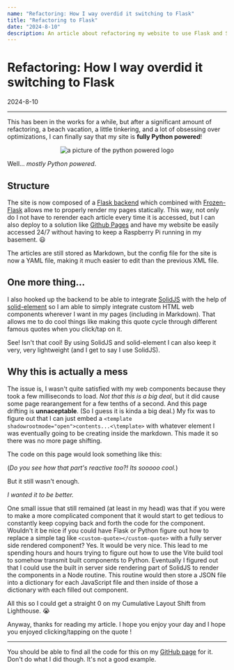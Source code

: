 ```yaml
---
name: "Refactoring: How I way overdid it switching to Flask"
title: "Refactoring to Flask"
date: "2024-8-10"
description: An article about refactoring my website to use Flask and SolidJS instead of PHP.
---
```



# Refactoring: How I way overdid it switching to Flask

2024-8-10

---

This has been in the works for a while, but after a significant amount of refactoring, a beach vacation, a little tinkering, and a lot of obsessing over optimizations, I can finally say that my site is **fully Python powered**! 

<p align="center">
  <img src="/images/python-powered.svg" width= {200} height = {80} alt="a picture of the python powered logo"/>
</p>

Well... *mostly Python powered*.

## Structure

The site is now composed of a [Flask backend](https://palletsprojects.com/p/flask/) which combined with [Frozen-Flask](https://frozen-flask.readthedocs.io/en/latest/) allows me to properly render my pages statically. This way, not only do I not have to rerender each article every time it is accessed, but I can also deploy to a solution like [Github Pages](https://pages.github.com/) and have my website be easily accessed 24/7 without having to keep a Raspberry Pi running in my basement. 😃

The articles are still stored as Markdown, but the config file for the site is now a YAML file, making it much easier to edit than the previous XML file.

## One more thing...

I also hooked up the backend to be able to integrate [SolidJS](https://docs.solidjs.com/) with the help of [solid-element](https://github.com/solidjs/solid/tree/main/packages/solid-element) so I am able to simply integrate custom HTML web components wherever I want in my pages (including in Markdown). That allows me to do cool things like making this quote cycle through different famous quotes when you click/tap on it.

> <CustomQuote client:load/>

See! Isn't that cool! By using SolidJS and solid-element I can also keep it very, very lightweight (and I get to say I use SolidJS).

## Why this is actually a mess

The issue is, I wasn't quite satisfied with my web components because they took a few milliseconds to load. *Not that this is a big deal*, but it did cause some page rearangement for a few tenths of a second. And this page drifting is **unnaceptable**. (So I guess it is kinda a big deal.) My fix was to figure out that I can just embed a `<template shadowrootmode="open">contents...<\template>` with whatever element I was eventually going to be creating inside the markdown. This made it so there was no more page shifting. 

The code on this page would look something like this:

<CodeQuote client:load/>

(*Do you see how that part's reactive too?! Its sooooo cool.*)

But it still wasn't enough.

_I wanted it to be better._

One small issue that still remained (at least in my head) was that if you were to make a more complicated component that it would start to get tedious to constantly keep copying back and forth the code for the component. Wouldn't it be nice if you could have Flask or Python figure out how to replace a simple tag like `<custom-quote></custom-quote>` with a fully server side rendered component? Yes. It would be very nice. This lead to me spending hours and hours trying to figure out how to use the Vite build tool to somehow transmit built components to Python. Eventually I figured out that I could use the built in server side rendering part of SolidJS to render the components in a Node routine. This routine would then store a JSON file into a dictionary for each JavaScript file and then inside of those a dictionary with each filled out component.

All this so I could get a straight 0 on my Cumulative Layout Shift from Lighthouse. 😭

Anyway, thanks for reading my article. I hope you enjoy your day and I hope you enjoyed clicking/tapping on the quote <CountQuote client:load/>!

---
You should be able to find all the code for this on my [GitHub page](https://github.com/mmilunicmobile/homepage_py) for it. Don't do what I did though. It's not a good example.